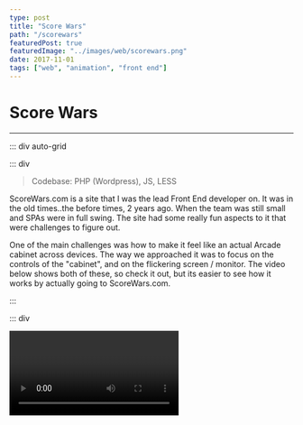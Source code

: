 ```yaml
---
type: post
title: "Score Wars"
path: "/scorewars"
featuredPost: true
featuredImage: "../images/web/scorewars.png"
date: 2017-11-01
tags: ["web", "animation", "front end"]
---
```



# Score Wars

---

::: div auto-grid

::: div

> Codebase: PHP (Wordpress), JS, LESS

ScoreWars.com is a site that I was the lead Front End developer on. It was in the old times..the before times, 2 years ago. When the team was still small and SPAs were in full swing. The site had some really fun aspects to it that were challenges to figure out.

One of the main challenges was how to make it feel like an actual Arcade cabinet across devices. The way we approached it was to focus on the controls of the "cabinet", and on the flickering screen / monitor. The video below shows both of these, so check it out, but its easier to see how it works by actually going to ScoreWars.com.

:::

::: div

<Video type="youtube" url="FfaNMZXviR0" />

:::

:::

## The Controls

Bear in mind this was in the good old days before flex and grid became super solid. Also note, this site is based on bootstrap 3 and needed to work well within that framework. I've come to rely less and less on frameworks over the years as it tends to be so much bulk and locks you into a specific moment in time. It's a bit of a hack, but ends up working out nicely.

```less
// Tablets and above handle the controls in one way
@media only screen and (max-width: @screen-sm-max) {
  .footer-container {
    height: 128px;

    .site-footer {
      .game-button-left {
        height: 128px;
      }
      .meow-callout {
        align-items: left;
        text-align: left;
        height: 92px;
        .meow-logo-shadow {
          width: 80%;
        }
      }
      .game-button-right {
        height: 150px;
      }
    }
  }
}
```

```less
// Phones then make adjustments
@media only screen and (max-width: @screen-xs-max) {
  .footer-container {
    height: 63px;
    border-top: 17px solid #015dfd;
    box-shadow: 0px 0px 0px 20px #000;

    .site-footer {
      .game-button-left {
        height: 100px;
      }
      .meow-callout {
        height: 65px;
        top: -17px;
        h5 {
          margin: 0;
        }
        .meow-logo-shadow {
          margin-top: 3px;
          width: 60%;
        }
      }
      .game-button-right {
        height: 104px;
      }
    }
  }
}
```

```less
// Tiny Devices (older phones) need a little extra,
// by removing the meow wolf logo.
@media only screen and (max-width: 480px) {
  .meow-callout {
    display: none !important;
  }
}
```

```less
// And we also need to take care of landscape orientated devices
@media only screen and (max-width: @screen-xs-max) and (orientation: landscape) {
  .footer-container {
    height: 49px;
    border-top: 27px solid #015dfd;
    box-shadow: 0px 0px 0px 14px #000;
    .site-footer {
      .game-button-left {
        display: block !important;
        height: 49px;
      }
      .game-button-right {
        height: 81px;
      }
    }
  }
}
```

## The flickering Screen

The flickering screen itself is entirely css based, using a single class + the `:before` and `:after` pseudo-selectors.

Here's the general setup:

```less
// The screen shine and the corner shadows
.screen {
  background: linear-gradient(
    145deg,
    rgba(173, 233, 6, 0.13) 0%,
    rgba(173, 233, 6, 0.05) 50%,
    rgba(173, 233, 6, 0.1) 50.5%,
    rgba(173, 233, 6, 0.214) 100%
  );
  box-shadow: inset 0px 0px 18.5vw 0vw rgba(0, 0, 0, 0.572), inset 0px 0px 4.5vw
      0vw rgba(0, 0, 0, 0.7), 0px 0px 0px 13vw #000000;
  border-radius: 2.5vw;
  pointer-events: none;
  position: fixed;
  top: 80px;
  margin: 0 2.5%;
  width: 95%;
  z-index: 0;
}

// The screen grid
.screen::before {
  _content_: " ";
  display: block;
  position: absolute;
  top: 0;
  left: 0;
  bottom: 0;
  right: 0;
  background: linear-gradient(
      rgba(18, 16, 16, 0) 50%,
      rgba(71, 71, 71, 0.25) 50%
    ), linear-gradient(90deg, rgba(255, 0, 0, 0.06), rgba(0, 255, 0, 0.02), rgba(0, 0, 255, 0.06));
  z-index: 2;
  background-size: 100% 2px, 3px 100%;
  pointer-events: none;
  border-radius: 1.9vw;
  box-shadow: 0px 0px 11vw rgba(173, 233, 6, 0.18);
}

// The animation
.screen::after {
  _content_: " ";
  display: block;
  position: absolute;
  top: 0;
  left: 0;
  bottom: 0;
  right: 0;
  background: rgba(87, 90, 86, 0.2);
  opacity: 0;
  z-index: 2;
  pointer-events: none;
  animation: flicker 6s infinite;
  border-radius: 1.9vw;
}

// Custom CRT flicker from http://aleclownes.com/2017/02/01/crt-display.html
@keyframes flicker {
  0% {
    opacity: 0.27861;
  }
  5% {
    opacity: 0.34769;
  }
  10% {
    opacity: 0.23604;
  }
  15% {
    opacity: 0.40626;
  }
  20% {
    opacity: 0.18128;
  }
  25% {
    opacity: 0.53891;
  }
  30% {
    opacity: 0.45583;
  }
  35% {
    opacity: 0.47807;
  }
  40% {
    opacity: 0.26559;
  }
  45% {
    opacity: 0.54693;
  }
  50% {
    opacity: 0.46019;
  }
  55% {
    opacity: 0.08594;
  }
  60% {
    opacity: 0.20313;
  }
  65% {
    opacity: 0.41988;
  }
  70% {
    opacity: 0.53455;
  }
  75% {
    opacity: 0.37288;
  }
  80% {
    opacity: 0.51428;
  }
  85% {
    opacity: 0.40419;
  }
  90% {
    opacity: 0.1003;
  }
  95% {
    opacity: 0.36108;
  }
  100% {
    opacity: 0.24387;
  }
}
```

## Additional Images

::: div auto-grid

<img src="../images/web/scorewars-mobile.png" alt="test" />

:::
